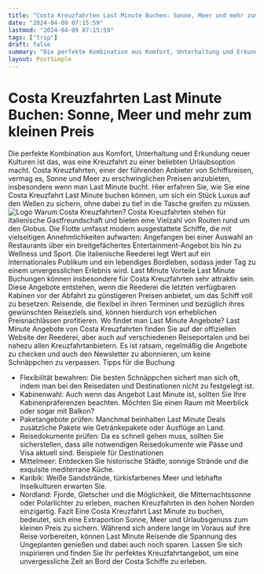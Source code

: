 ```yaml
---
title: "Costa Kreuzfahrten Last Minute Buchen: Sonne, Meer und mehr zum kleinen Preis"
date: "2024-04-09 07:15:59"
lastmod: "2024-04-09 07:15:59"
tags: ["trip"]
draft: false
summary: "Die perfekte Kombination aus Komfort, Unterhaltung und Erkundung neuer Kulturen ist das, was eine Kreuzfahrt zu einer beliebten Urlaubsoption macht. Costa Kreuzfahrten, einer der führenden Anbieter von Schiffsreisen, vermag es, Sonne und Meer zu erschwinglichen Preisen anzubieten, insbesondere wenn man Last Minute bucht. Hier erfahren Sie, wie Sie eine Costa Kreuzfahrt Last Minute buchen können, um sich ein Stück Luxus auf den Wellen zu sichern, ohne dabei zu tief in die Tasche greifen zu müssen."
layout: PostSimple
---
```

# Costa Kreuzfahrten Last Minute Buchen: Sonne, Meer und mehr zum kleinen Preis
Die perfekte Kombination aus Komfort, Unterhaltung und Erkundung neuer Kulturen ist das, was eine Kreuzfahrt zu einer beliebten Urlaubsoption macht. Costa Kreuzfahrten, einer der führenden Anbieter von Schiffsreisen, vermag es, Sonne und Meer zu erschwinglichen Preisen anzubieten, insbesondere wenn man Last Minute bucht. Hier erfahren Sie, wie Sie eine Costa Kreuzfahrt Last Minute buchen können, um sich ein Stück Luxus auf den Wellen zu sichern, ohne dabei zu tief in die Tasche greifen zu müssen.
<img alt="Logo" class="lazyImg" data-src="https://cdn.seniorsselection.com/upload-logo/Kreuzfahrt-Cruise-8.webp" src="/statics/image/loading.webp"/>
Warum Costa Kreuzfahrten?
Costa Kreuzfahrten stehen für italienische Gastfreundschaft und bieten eine Vielzahl von Routen rund um den Globus. Die Flotte umfasst modern ausgestattete Schiffe, die mit vielseitigen Annehmlichkeiten aufwarten: Angefangen bei einer Auswahl an Restaurants über ein breitgefächertes Entertainment-Angebot bis hin zu Wellness und Sport. Die italienische Reederei legt Wert auf ein internationales Publikum und ein lebendiges Bordleben, sodass jeder Tag zu einem unvergesslichen Erlebnis wird.
Last Minute Vorteile
Last Minute Buchungen können insbesondere für Costa Kreuzfahrten sehr attraktiv sein. Diese Angebote entstehen, wenn die Reederei die letzten verfügbaren Kabinen vor der Abfahrt zu günstigeren Preisen anbietet, um das Schiff voll zu besetzen. Reisende, die flexibel in ihren Terminen und bezüglich ihres gewünschten Reiseziels sind, können hierdurch von erheblichen Preisnachlässen profitieren.
Wo findet man Last Minute Angebote?
Last Minute Angebote von Costa Kreuzfahrten finden Sie auf der offiziellen Website der Reederei, aber auch auf verschiedenen Reiseportalen und bei nahezu allen Kreuzfahrtanbietern. Es ist ratsam, regelmäßig die Angebote zu checken und auch den Newsletter zu abonnieren, um keine Schnäppchen zu verpassen.
Tipps für die Buchung
- Flexibilität bewahren: Die besten Schnäppchen sichert man sich oft, indem man bei den Reisedaten und Destinationen nicht zu festgelegt ist.
- Kabinenwahl: Auch wenn das Angebot Last Minute ist, sollten Sie Ihre Kabinenpräferenzen beachten. Möchten Sie einen Raum mit Meerblick oder sogar mit Balkon?
- Paketangebote prüfen: Manchmal beinhalten Last Minute Deals zusätzliche Pakete wie Getränkepakete oder Ausflüge an Land.
- Reisedokumente prüfen: Da es schnell gehen muss, sollten Sie sicherstellen, dass alle notwendigen Reisedokumente wie Pässe und Visa aktuell sind.
Beispiele für Destinationen
- Mittelmeer: Entdecken Sie historische Städte, sonnige Strände und die exquisite mediterrane Küche.
- Karibik: Weiße Sandstrände, türkisfarbenes Meer und lebhafte Inselkulturen erwarten Sie.
- Nordland: Fjorde, Gletscher und die Möglichkeit, die Mitternachtssonne oder Polarlichter zu erleben, machen Kreuzfahrten in den hohen Norden einzigartig.
Fazit
Eine Costa Kreuzfahrt Last Minute zu buchen, bedeutet, sich eine Extraportion Sonne, Meer und Urlaubsgenuss zum kleinen Preis zu sichern. Während sich andere lange im Voraus auf ihre Reise vorbereiten, können Last Minute Reisende die Spannung des Ungeplanten genießen und dabei auch noch sparen. Lassen Sie sich inspirieren und finden Sie Ihr perfektes Kreuzfahrtangebot, um eine unvergessliche Zeit an Bord der Costa Schiffe zu erleben.
        